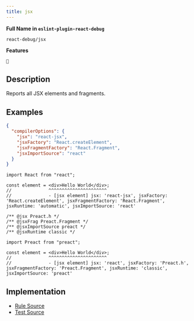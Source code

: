 ```yaml
---
title: jsx
---
```


**Full Name in `eslint-plugin-react-debug`**

```plain copy
react-debug/jsx
```

**Features**

`🐞`

## Description

Reports all JSX elements and fragments.

## Examples

```json title="tsconfig.json"
{
  "compilerOptions": {
    "jsx": "react-jsx",
    "jsxFactory": "React.createElement",
    "jsxFragmentFactory": "React.Fragment",
    "jsxImportSource": "react"
  }
}
```

```tsx
import React from "react";

const element = <div>Hello World</div>;
//              ^^^^^^^^^^^^^^^^^^^^^^
//              - [jsx element] jsx: 'react-jsx', jsxFactory: 'React.createElement', jsxFragmentFactory: 'React.Fragment', jsxRuntime: 'automatic', jsxImportSource: 'react'
```

```tsx
/** @jsx Preact.h */
/** @jsxFrag Preact.Fragment */
/** @jsxImportSource preact */
/** @jsxRuntime classic */

import Preact from "preact";

const element = <div>Hello World</div>;
//              ^^^^^^^^^^^^^^^^^^^^^^
//              - [jsx element] jsx: 'react', jsxFactory: 'Preact.h', jsxFragmentFactory: 'Preact.Fragment', jsxRuntime: 'classic', jsxImportSource: 'preact'
```

## Implementation

- [Rule Source](https://github.com/Rel1cx/eslint-react/tree/main/packages/plugins/eslint-plugin-react-debug/src/rules/jsx.ts)
- [Test Source](https://github.com/Rel1cx/eslint-react/tree/main/packages/plugins/eslint-plugin-react-debug/src/rules/jsx.spec.ts)
